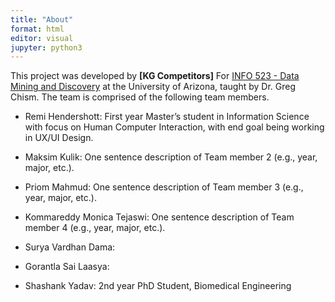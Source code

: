 ```yaml
---
title: "About"
format: html
editor: visual
jupyter: python3
---
```


This project was developed by **\[KG Competitors\]** For [INFO 523 - Data Mining and Discovery](https://datamineaz.org/) at the University of Arizona, taught by Dr. Greg Chism. The team is comprised of the following team members.

-   Remi Hendershott: First year Master's student in Information Science with focus on Human Computer Interaction, with end goal being working in UX/UI Design. 

-   Maksim Kulik: One sentence description of Team member 2 (e.g., year, major, etc.).

-   Priom Mahmud: One sentence description of Team member 3 (e.g., year, major, etc.).

-   Kommareddy Monica Tejaswi: One sentence description of Team member 4 (e.g., year, major, etc.).

-   Surya Vardhan Dama:

-   Gorantla Sai Laasya:

-   Shashank Yadav: 2nd year PhD Student, Biomedical Engineering
